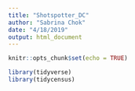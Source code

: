 ```yaml
---
title: "Shotspotter_DC"
author: "Sabrina Chok"
date: "4/18/2019"
output: html_document
---
```


```r
knitr::opts_chunk$set(echo = TRUE)

library(tidyverse)
library(tidycensus)


```

```r

```

